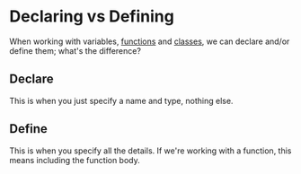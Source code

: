 <Tag />

# Declaring vs Defining

<TimeStamp updated="February 27, 2022, 9:20  PM ET"/>

When working with variables, 
[functions](/what-is-a-function)
and [classes](/what-is-a-class), 
we can declare and/or define
them; what's the difference?

## Declare
This is when you just specify a name and type,
nothing else.

## Define
This is when you specify all the details. If
we're working with a function, this means
including the function body.